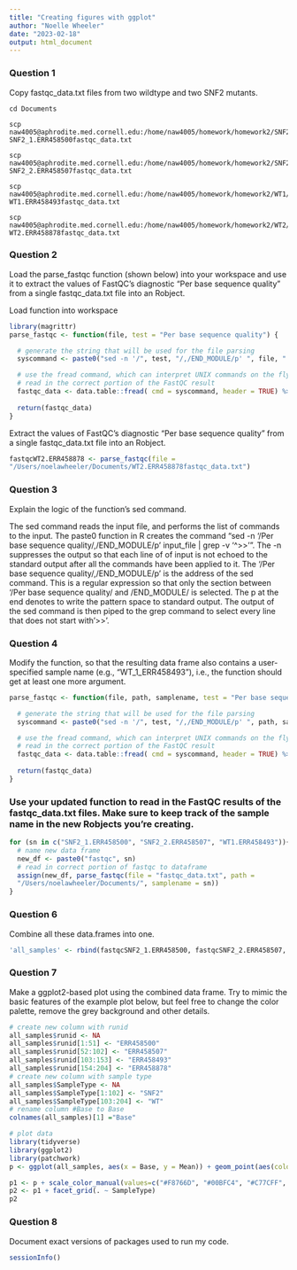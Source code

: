 ```yaml
---
title: "Creating figures with ggplot"
author: "Noelle Wheeler"
date: "2023-02-18"
output: html_document
---
```


### Question 1
Copy fastqc_data.txt files from two wildtype and two SNF2 mutants.
```{}
cd Documents

scp naw4005@aphrodite.med.cornell.edu:/home/naw4005/homework/homework2/SNF2_1/ERR458500_fastqc/fastqc_data.txt SNF2_1.ERR458500fastqc_data.txt

scp naw4005@aphrodite.med.cornell.edu:/home/naw4005/homework/homework2/SNF2_2/ERR458507_fastqc/fastqc_data.txt SNF2_2.ERR458507fastqc_data.txt

scp naw4005@aphrodite.med.cornell.edu:/home/naw4005/homework/homework2/WT1/ERR458493_fastqc/fastqc_data.txt WT1.ERR458493fastqc_data.txt

scp naw4005@aphrodite.med.cornell.edu:/home/naw4005/homework/homework2/WT2/ERR458878_fastqc/fastqc_data.txt WT2.ERR458878fastqc_data.txt
```

### Question 2
Load the parse_fastqc function (shown below) into your workspace and use it to extract the values of FastQC’s diagnostic “Per base sequence quality” from a single fastqc_data.txt file into an Robject.

Load function into workspace
```r
library(magrittr)
parse_fastqc <- function(file, test = "Per base sequence quality") {

  # generate the string that will be used for the file parsing
  syscommand <- paste0("sed -n '/", test, "/,/END_MODULE/p' ", file, " | grep -v '^>>'")

  # use the fread command, which can interpret UNIX commands on the fly to
  # read in the correct portion of the FastQC result
  fastqc_data <- data.table::fread( cmd = syscommand, header = TRUE) %>% as.data.frame
  
  return(fastqc_data)
}
```
Extract the values of FastQC’s diagnostic “Per base sequence quality” from a single fastqc_data.txt file into an Robject.
```r
fastqcWT2.ERR458878 <- parse_fastqc(file = 
"/Users/noelawheeler/Documents/WT2.ERR458878fastqc_data.txt")
```

### Question 3
Explain the logic of the function's sed command.

The sed command reads the input file, and performs the list of commands to the input. The paste0 function in R creates the command "sed -n '/Per base sequence quality/,/END_MODULE/p' input_file | grep -v '^>>'". The -n suppresses the output so that each line of of input is not echoed to the standard output after all the commands have been applied to it. The '/Per base sequence quality/,/END_MODULE/p' is the address of the sed command. This is a regular expression so that only the section between '/Per base sequence quality/ and /END_MODULE/ is selected. The p at the end denotes to write the pattern space to standard output. The output of the sed command is then piped to the grep command to select every line that does not start with '>>'.

### Question 4
Modify the function, so that the resulting data frame also contains a user-specified sample name (e.g., “WT_1_ERR458493”), i.e., the function should get at least one more argument.
```r
parse_fastqc <- function(file, path, samplename, test = "Per base sequence quality") {

  # generate the string that will be used for the file parsing
  syscommand <- paste0("sed -n '/", test, "/,/END_MODULE/p' ", path, samplename, file, " | grep -v '^>>'")

  # use the fread command, which can interpret UNIX commands on the fly to
  # read in the correct portion of the FastQC result
  fastqc_data <- data.table::fread( cmd = syscommand, header = TRUE) %>% as.data.frame
  
  return(fastqc_data)
}
```

### Use your updated function to read in the FastQC results of the fastqc_data.txt files. Make sure to keep track of the sample name in the new Robjects you’re creating.
```r
for (sn in c("SNF2_1.ERR458500", "SNF2_2.ERR458507", "WT1.ERR458493")){
  # name new data frame
  new_df <- paste0("fastqc", sn)
  # read in correct portion of fastqc to dataframe 
  assign(new_df, parse_fastqc(file = "fastqc_data.txt", path = 
  "/Users/noelawheeler/Documents/", samplename = sn))
}
```

### Question 6
Combine all these data.frames into one.
```r
'all_samples' <- rbind(fastqcSNF2_1.ERR458500, fastqcSNF2_2.ERR458507, fastqcWT1.ERR458493, fastqcWT2.ERR458878)
```

### Question 7
Make a ggplot2-based plot using the combined data frame. Try to mimic the basic features of the example plot below, but feel free to change the color palette, remove the grey background and other details.
```r
# create new column with runid
all_samples$runid <- NA
all_samples$runid[1:51] <- "ERR458500"
all_samples$runid[52:102] <- "ERR458507"
all_samples$runid[103:153] <- "ERR458493"
all_samples$runid[154:204] <- "ERR458878"
# create new column with sample type
all_samples$SampleType <- NA
all_samples$SampleType[1:102] <- "SNF2"
all_samples$SampleType[103:204] <- "WT"
# rename column #Base to Base
colnames(all_samples)[1] ="Base"
```


```r
# plot data
library(tidyverse)
library(ggplot2)
library(patchwork)
p <- ggplot(all_samples, aes(x = Base, y = Mean)) + geom_point(aes(color = runid), size = 1) + ylim(c(0,40))

p1 <- p + scale_color_manual(values=c("#F8766D", "#00BFC4", "#C77CFF", "#7CAE00"))
p2 <- p1 + facet_grid(. ~ SampleType)
p2
```

### Question 8
Document exact versions of packages used to run my code.
```r
sessionInfo()
```





